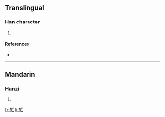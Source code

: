 ==Translingual==

===Han character===
{{Han char|rn=61|rad=心|as=08|sn=12|four=4233<sub>2</sub>|canj=木中心 (DLP)}}

# {{defn|Han|sort=心08}}

====References====
* {{Han ref|kx=0389.250|dkj=10750|dj=0723.110|hdz=42309.070|uh=60C1|ud=24769|bh=D949|bd=55625}}

----

==Mandarin==

===Hanzi===
{{cmn-hanzi|pin=[[xī]] ([[xi1]]), [[zhān]] ([[zhan1]])|wg=hsi<sup>1</sup>, chan<sup>1</sup>}}

# {{defn|Mandarin|sort=心08}}

[[fr:惁]]
[[li:惁]]